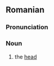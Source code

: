 ==Romanian==

===Pronunciation===
{{IPA|/'ka.pul/|lang=ro}}

===Noun===
{{ro-noun-def|ns|na|cap}}

# the [[head]]